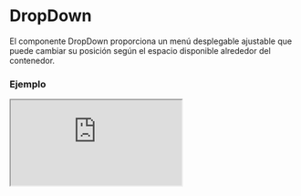 # DropDown

El componente DropDown proporciona un menú desplegable ajustable que puede cambiar su posición según el espacio disponible alrededor del contenedor.


### Ejemplo

<Iframe
  minHeightIframe="30dvh"
  src="https://fenextjs-component-storybook.vercel.app/iframe.html?args=&id=dropdown-dropdown--index&viewMode=story"
/>

### Importación

Para importar el componente DropDown, se puede hacer desde fenextjs

```tsx copy
import { DropDown } from "fenextjs";
```

### Parámetros

| Parámetro                | Tipo                      | Requerido | Default     | Descripcion                                                                                  |
| ------------------------ | ------------------------- | --------- | ----------- | -------------------------------------------------------------------------------------------- |
| loader                   | boolean                   | no        | false       | Indica si el componente está en estado de carga, mostrando un ícono de cargando.             |
| disabled                 | boolean                   | no        | false       | Determina si el componente está deshabilitado, evitando que el usuario lo pueda interactuar. |
| defaultActive            | boolean                   | no        | false       | Determina si el DropDown estará activado de manera predeterminada.                           |
| active                   | boolean                   | no        | undefined   | Estado activo controlado externamente.                                                       |
| id                       | string                    | no        |             | ID único del componente.                                                                     |
| name                     | string                    | no        | ''          | Nombre del componente.                                                                       |
| status                   | 'none' \| 'error' \| 'ok' | no        | 'none'      | Estado del DropDown, puede ser 'none', 'error' o 'ok'.                                       |
| type                     | 'radio' \| 'checkbox'     | no        | 'checkbox'  | Define el tipo de interacción del componente, ya sea tipo 'radio' o 'checkbox'.              |
| show                     | 'checked' \| 'focus'      | no        | 'checked'   | Controla cómo se muestra el contenido del DropDown, ya sea cuando está 'checked' o 'focus'.  |
| header                   | ReactNode                 | sí        |             | El contenido del encabezado del DropDown.                                                    |
| onChange                 | (value: boolean) =\> void | no        |             | Función que se ejecuta cuando el estado activo del DropDown cambia.                          |
| iconArrow                | ReactNode                 | no        | \<Arrow /\> | Ícono que se mostrará como la flecha de colapso.                                             |
| rotateIcon               | boolean                   | no        | true        | Indica si el ícono debe rotar al expandirse el DropDown.                                     |
| useActiveForShowChildren | boolean                   | no        | false       | Si está habilitado, el contenido solo se mostrará cuando el DropDown esté activo.            |
| children                 | ReactNode                 | no        |             | El contenido dentro del cuerpo del DropDown.                                                 |
| className                | string                    | no        | ''          | Clase CSS personalizada para el componente DropDown.                                         |
| classNameHeader          | string                    | no        | ''          | Clase CSS personalizada para el encabezado del DropDown.                                     |
| classNameHeaderContent   | string                    | no        | ''          | Clase CSS personalizada para el contenido del encabezado del DropDown.                       |
| classNameHeaderIcon      | string                    | no        | ''          | Clase CSS personalizada para el ícono del encabezado del DropDown.                           |
| classNameBody            | string                    | no        | ''          | Clase CSS personalizada para el cuerpo del DropDown.                                         |
| classNameDropDown        | string                    | no        | ''          | Clase CSS para personalizar el contenedor del DropDown.                                      |

### Ajustes Espaciales

El componente DropDown ajusta su posición automáticamente según el espacio disponible en su contenedor. Los posibles ajustes son:

| Dirección | Descripción                                                                 |
| --------- | --------------------------------------------------------------------------- |
| left      | El DropDown se alinea a la izquierda si hay más espacio disponible.         |
| right     | El DropDown se alinea a la derecha si hay más espacio disponible.           |
| up        | El DropDown se despliega hacia arriba si hay más espacio disponible arriba. |
| down      | El DropDown se despliega hacia abajo si hay más espacio disponible abajo.   |

### Storybook

Para ver el storybook del componente lo puede hacer con este [link](https://fenextjs-component-storybook.vercel.app/?path=/story/dropdown-dropdown--index)

### Usos

- Básico

```tsx copy
<DropDown>Contenido desplegable</DropDown>
```

- DropDown siempre visible

```tsx copy
<DropDown show="always">Contenido siempre visible</DropDown>
```
